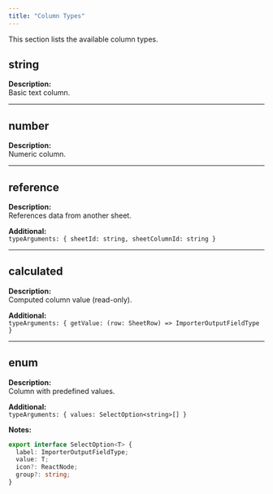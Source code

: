 ```yaml
---
title: "Column Types"
---
```


This section lists the available column types.

## string

**Description:**  
Basic text column.

---

## number

**Description:**  
Numeric column.

---

## reference

**Description:**  
References data from another sheet.

**Additional:**  
`typeArguments: { sheetId: string, sheetColumnId: string }`

---

## calculated

**Description:**  
Computed column value (read-only).

**Additional:**  
`typeArguments: { getValue: (row: SheetRow) => ImporterOutputFieldType }`

---

## enum

**Description:**  
Column with predefined values.

**Additional:**  
`typeArguments: { values: SelectOption<string>[] }`

**Notes:**
```ts
export interface SelectOption<T> {
  label: ImporterOutputFieldType;
  value: T;
  icon?: ReactNode;
  group?: string;
}
```
